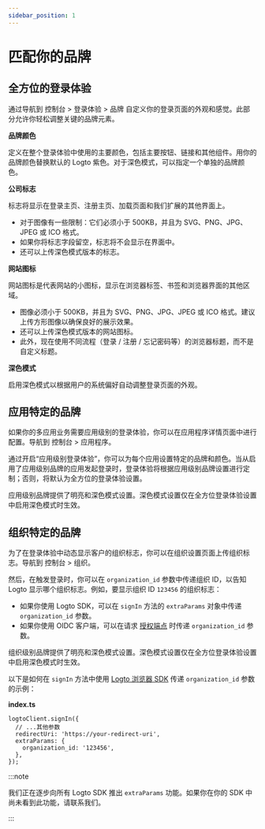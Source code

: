 ```yaml
---
sidebar_position: 1
---
```


# 匹配你的品牌

## 全方位的登录体验

通过导航到 <CloudLink to="/sign-in-experience/branding">控制台 > 登录体验 > 品牌</CloudLink> 自定义你的登录页面的外观和感觉。此部分允许你轻松调整关键的品牌元素。

**品牌颜色**

定义在整个登录体验中使用的主要颜色，包括主要按钮、链接和其他组件。用你的品牌颜色替换默认的 Logto 紫色。对于深色模式，可以指定一个单独的品牌颜色。

**公司标志**

标志将显示在登录主页、注册主页、加载页面和我们扩展的其他界面上。

- 对于图像有一些限制：它们必须小于 500KB，并且为 SVG、PNG、JPG、JPEG 或 ICO 格式。
- 如果你将标志字段留空，标志将不会显示在界面中。
- 还可以上传深色模式版本的标志。

**网站图标**

网站图标是代表网站的小图标，显示在浏览器标签、书签和浏览器界面的其他区域。

- 图像必须小于 500KB，并且为 SVG、PNG、JPG、JPEG 或 ICO 格式。建议上传方形图像以确保良好的展示效果。
- 还可以上传深色模式版本的网站图标。
- 此外，现在使用不同流程（登录 / 注册 / 忘记密码等）的浏览器标题，而不是自定义标题。

**深色模式**

启用深色模式以根据用户的系统偏好自动调整登录页面的外观。

## 应用特定的品牌

如果你的多应用业务需要应用级别的登录体验，你可以在应用程序详情页面中进行配置。导航到 <CloudLink to="/applications">控制台 > 应用程序</CloudLink>。

通过开启“应用级别登录体验”，你可以为每个应用设置特定的品牌和颜色。当从启用了应用级别品牌的应用发起登录时，登录体验将根据应用级别品牌设置进行定制；否则，将默认为全方位的登录体验设置。

应用级别品牌提供了明亮和深色模式设置。深色模式设置仅在全方位登录体验设置中启用深色模式时生效。

## 组织特定的品牌

为了在登录体验中动态显示客户的组织标志，你可以在组织设置页面上传组织标志。导航到 <CloudLink to="/organizations">控制台 > 组织</CloudLink>。

然后，在触发登录时，你可以在 `organization_id` 参数中传递组织 ID，以告知 Logto 显示哪个组织标志。例如，要显示组织 ID `123456` 的组织标志：

- 如果你使用 Logto SDK，可以在 `signIn` 方法的 `extraParams` 对象中传递 `organization_id` 参数。
- 如果你使用 OIDC 客户端，可以在请求 [授权端点](https://openid.net/specs/openid-connect-core-1_0.html#AuthorizationEndpoint) 时传递 `organization_id` 参数。

组织级别品牌提供了明亮和深色模式设置。深色模式设置仅在全方位登录体验设置中启用深色模式时生效。

以下是如何在 `signIn` 方法中使用 [Logto 浏览器 SDK](/quick-starts/vanilla-js/#implement-sign-in-and-sign-out) 传递 `organization_id` 参数的示例：

**index.ts**

```tsx
logtoClient.signIn({
  // ...其他参数
  redirectUri: 'https://your-redirect-uri',
  extraParams: {
    organization_id: '123456',
  },
});
```

:::note

我们正在逐步向所有 Logto SDK 推出 `extraParams` 功能。如果你在你的 SDK 中尚未看到此功能，请联系我们。

:::
